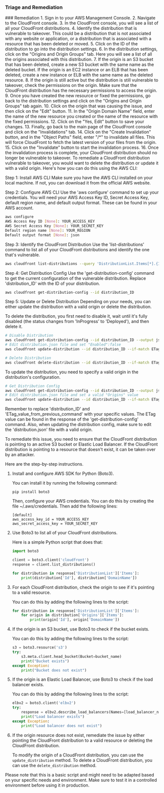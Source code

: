 
### Triage and Remediation
<Tabs>
<Tab title='Remediation'>
### Remediation

<AccordionGroup>
<Accordion title='Using Console' defaultOpen='true'>
1. Sign in to your AWS Management Console.
2. Navigate to the CloudFront console.
3. In the CloudFront console, you will see a list of all your CloudFront distributions.
4. Identify the distribution that is vulnerable to takeover. This could be a distribution that is not associated with any website or application, or a distribution that is associated with a resource that has been deleted or moved.
5. Click on the ID of the distribution to go into the distribution settings.
6. In the distribution settings, click on the "Origins and Origin Groups" tab. Here you will see a list of all the origins associated with this distribution.
7. If the origin is an S3 bucket that has been deleted, create a new S3 bucket with the same name as the deleted bucket. If the origin is an EC2 instance or an ELB that has been deleted, create a new instance or ELB with the same name as the deleted resource.
8. If the origin is still active but the distribution is still vulnerable to takeover, check the permissions on the origin. Make sure that the CloudFront distribution has the necessary permissions to access the origin.
9. Once you have created the new resource or fixed the permissions, go back to the distribution settings and click on the "Origins and Origin Groups" tab again.
10. Click on the origin that was causing the issue, and then click on the "Edit" button.
11. In the "Origin Domain Name" field, enter the name of the new resource you created or the name of the resource with the fixed permissions.
12. Click on the "Yes, Edit" button to save your changes.
13. Finally, go back to the main page of the CloudFront console and click on the "Invalidations" tab.
14. Click on the "Create Invalidation" button, and in the "Object Paths" field, enter "/*" to invalidate all files. This will force CloudFront to fetch the latest version of your files from the origin.
15. Click on the "Invalidate" button to start the invalidation process.
16. Once the invalidation process is complete, your CloudFront distribution should no longer be vulnerable to takeover.
</Accordion>

<Accordion title='Using CLI'>
To remediate a CloudFront distribution vulnerable to takeover, you would want to delete the distribution or update it with a valid origin. Here's how you can do this using the AWS CLI:

Step 1: Install AWS CLI
Make sure you have the AWS CLI installed on your local machine. If not, you can download it from the official AWS website.

Step 2: Configure AWS CLI
Use the 'aws configure' command to set up your credentials. You will need your AWS Access Key ID, Secret Access Key, default region name, and default output format. These can be found in your AWS account.

```bash
aws configure
AWS Access Key ID [None]: YOUR_ACCESS_KEY
AWS Secret Access Key [None]: YOUR_SECRET_KEY
Default region name [None]: YOUR_REGION
Default output format [None]: json
```

Step 3: Identify the CloudFront Distribution
Use the 'list-distributions' command to list all of your CloudFront distributions and identify the one that's vulnerable.

```bash
aws cloudfront list-distributions --query 'DistributionList.Items[*].{ID:Id,Domain:DomainName}'
```

Step 4: Get Distribution Config
Use the 'get-distribution-config' command to get the current configuration of the vulnerable distribution. Replace 'distribution_ID' with the ID of your distribution.

```bash
aws cloudfront get-distribution-config --id distribution_ID
```

Step 5: Update or Delete Distribution
Depending on your needs, you can either update the distribution with a valid origin or delete the distribution.

To delete the distribution, you first need to disable it, wait until it's fully disabled (the status changes from 'InProgress' to 'Deployed'), and then delete it.

```bash
# Disable Distribution
aws cloudfront get-distribution-config --id distribution_ID --output json > distribution.json
# Edit distribution.json file and set "Enabled":false
aws cloudfront update-distribution --id distribution_ID --if-match ETag_value_from_previous_command --distribution-config file://distribution.json

# Delete Distribution
aws cloudfront delete-distribution --id distribution_ID --if-match ETag_value_from_previous_command
```

To update the distribution, you need to specify a valid origin in the distribution's configuration.

```bash
# Get Distribution Config
aws cloudfront get-distribution-config --id distribution_ID --output json > distribution.json
# Edit distribution.json file and set a valid "Origins" value
aws cloudfront update-distribution --id distribution_ID --if-match ETag_value_from_previous_command --distribution-config file://distribution.json
```

Remember to replace 'distribution_ID' and 'ETag_value_from_previous_command' with your specific values. The ETag value can be found in the response of the 'get-distribution-config' command. Also, when updating the distribution config, make sure to edit the 'distribution.json' file with a valid origin.
</Accordion>

<Accordion title='Using Python'>
To remediate this issue, you need to ensure that the CloudFront distribution is pointing to an active S3 bucket or Elastic Load Balancer. If the CloudFront distribution is pointing to a resource that doesn't exist, it can be taken over by an attacker.

Here are the step-by-step instructions.

1. Install and configure AWS SDK for Python (Boto3). 

   You can install it by running the following command:
   ```
   pip install boto3
   ```
   Then, configure your AWS credentials. You can do this by creating the file ~/.aws/credentials. Then add the following lines:
   ```
   [default]
   aws_access_key_id = YOUR_ACCESS_KEY
   aws_secret_access_key = YOUR_SECRET_KEY
   ```

2. Use Boto3 to list all of your CloudFront distributions.

   Here is a simple Python script that does that:
   ```python
   import boto3

   client = boto3.client('cloudfront')
   response = client.list_distributions()

   for distribution in response['DistributionList']['Items']:
       print(distribution['Id'], distribution['DomainName'])
   ```

3. For each CloudFront distribution, check the origin to see if it's pointing to a valid resource.

   You can do this by adding the following lines to the script:
   ```python
   for distribution in response['DistributionList']['Items']:
       for origin in distribution['Origins']['Items']:
           print(origin['Id'], origin['DomainName'])
   ```

4. If the origin is an S3 bucket, use Boto3 to check if the bucket exists.

   You can do this by adding the following lines to the script:
   ```python
   s3 = boto3.resource('s3')
   try:
       s3.meta.client.head_bucket(Bucket=bucket_name)
       print("Bucket exists")
   except Exception:
       print("Bucket does not exist")
   ```

5. If the origin is an Elastic Load Balancer, use Boto3 to check if the load balancer exists.

   You can do this by adding the following lines to the script:
   ```python
   elbv2 = boto3.client('elbv2')
   try:
       response = elbv2.describe_load_balancers(Names=[load_balancer_name])
       print("Load balancer exists")
   except Exception:
       print("Load balancer does not exist")
   ```

6. If the origin resource does not exist, remediate the issue by either pointing the CloudFront distribution to a valid resource or deleting the CloudFront distribution.

   To modify the origin of a CloudFront distribution, you can use the `update_distribution` method. To delete a CloudFront distribution, you can use the `delete_distribution` method.

Please note that this is a basic script and might need to be adapted based on your specific needs and environment. Make sure to test it in a controlled environment before using it in production.
</Accordion>

</AccordionGroup>
</Tab>
</Tabs>
